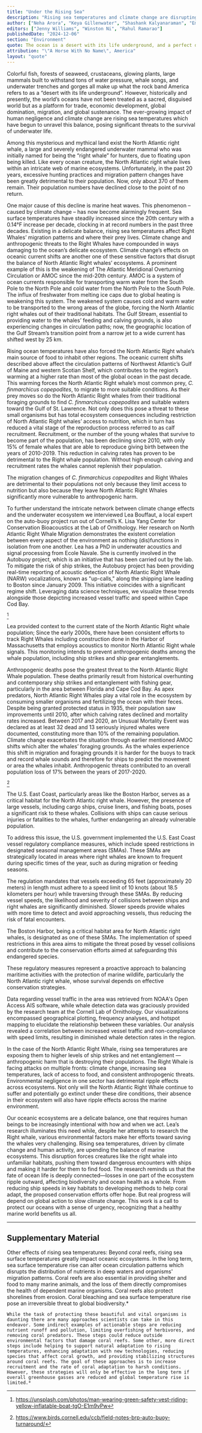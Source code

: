 ```yaml
---
title: "Under the Rising Sea"
description: "Rising sea temperatures and climate change are disrupting marine ecosystems, threatening species like the North Atlantic Right Whale and coral reefs. Urgent conservation efforts, such as reducing ship speeds and supporting coral adaptation, are crucial, but long-term success depends on global action to mitigate climate change."
author: ["Neha Arora", "Keya Gillenwater", "Shashank Kalyanaraman", "Emily Vo", "Stella Zhang", "Kai Wang", "Jenny Williams", "Winston Ni"]
editors: ["Jenny Williams", "Winston Ni", "Rahul Ramarao"]
publishedDate: "2024-12-06"
section: "Environment"
quote: The ocean is a desert with its life underground, and a perfect disguise above
attribution: "\"A Horse With No Name\", America"
layout: "quote"
---
```


Colorful fish, forests of seaweed, crustaceans, glowing plants, large mammals built to withstand tons of water pressure, whale songs, and underwater trenches and gorges all make up what the rock band America refers to as a “desert with its life underground”. However, historically and presently, the world’s oceans have not been treated as a sacred, disguised world but as a platform for trade, economic development, global domination, migration, and global sustenance. The ever-growing impact of human negligence and climate change are rising sea temperatures which have begun to unravel this balance, posing significant threats to the survival of underwater life.

Among this mysterious and mythical land exist the North Atlantic right whale, a large and severely endangered underwater mammal who was initially named for being the “right whale” for hunters, due to floating upon being killed. Like every ocean creature, the North Atlantic right whale lives within an intricate web of marine ecosystems. Unfortunately, in the past 20 years, excessive hunting practices and migration pattern changes have been greatly detrimental to their population. Now, only about 370 of them remain. Their population numbers have declined close to the point of no return.

One major cause of this decline is marine heat waves. This phenomenon – caused by climate change – has now become alarmingly frequent. Sea surface temperatures have steadily increased since the 20th century with a 0.14°F increase per decade, clocking in at record numbers in the past three decades. Existing in a delicate balance, rising sea temperatures affect Right Whales’ migration patterns and where their prey lives. Climate change and anthropogenic threats to the Right Whales have compounded in ways damaging to the ocean’s delicate ecosystem. Climate change’s effects on oceanic current shifts are another one of these sensitive factors that disrupt the balance of North Atlantic Right whales’ ecosystems. A prominent example of this is the weakening of The Atlantic Meridional Overturning Circulation or AMOC since the mid-20th century. AMOC is a system of ocean currents responsible for transporting warm water from the South Pole to the North Pole and cold water from the North Pole to the South Pole. The influx of freshwater from melting ice caps due to global heating is weakening this system. The weakened system causes cold and warm water to be transported to the wrong areas of the globe, forcing the North Atlantic right whales out of their traditional habitats. The Gulf Stream, essential to providing water to the whales’ feeding and calving grounds, is also experiencing changes in circulation paths; now, the geographic location of the Gulf Stream’s transition point from a narrow jet to a wide current has shifted west by 25 km. 

Rising ocean temperatures have also forced the North Atlantic Right whale’s main source of food to inhabit other regions. The oceanic current shifts described above affect the circulation patterns of Northwest Atlantic’s Gulf of Maine and western Scotian Shelf, which contributes to the region’s warming at a higher rate than most of the global ocean in the past decade. This warming forces the North Atlantic Right whale’s most common prey, *C. finmarchicus copepodites*, to migrate to more suitable conditions. As their prey moves so do the North Atlantic Right whales from their traditional foraging grounds to find *C. finmarchicus copepodites* and suitable waters toward the Gulf of St. Lawrence. Not only does this pose a threat to these small organisms but has total ecosystem consequences including restriction of North Atlantic Right whales’ access to nutrition, which in turn has reduced a vital stage of the reproduction process referred to as calf recruitment. Recruitment, or the number of the young whales that survive to become part of the population, has been declining since 2010, with only 15% of female whales that are able to reproduce giving birth between the years of 2010-2019. This reduction in calving rates has proven to be detrimental to the Right whale population. Without high enough calving and recruitment rates the whales cannot replenish their population. 

The migration changes of *C. finmarchicus copepodites* and Right Whales are detrimental to their populations not only because they limit access to nutrition but also because they leave North Atlantic Right Whales significantly more vulnerable to anthropogenic harm.

To further understand the intricate network between climate change effects and the underwater ecosystem we interviewed Lea Bouffaut, a local expert on the auto-buoy project run out of Cornell’s K. Lisa Yang Center for Conservation Bioacoustics at the Lab of Ornithology. Her research on North Atlantic Right Whale Migration demonstrates the existent correlation between every aspect of the environment as nothing (dis)functions in isolation from one another. Lea has a PhD in underwater acoustics and signal processing from Ecole Navale. She is currently involved in the Autobuoy project, which is an initiative that has been carried out by the lab. To mitigate the risk of ship strikes, the Autobuoy project has been providing real-time reporting of acoustic detection of North Atlantic Right Whale (NARW) vocalizations, known as "up-calls," along the shipping lane leading to Boston since January 2009. This initiative coincides with a significant regime shift. Leveraging data science techniques, we visualize these trends alongside those depicting increased vessel traffic and speed within Cape Cod Bay.


<ImageLoader
    imagePath="public/images/better-fisherman.jpg"
    alt="Fisher"
/>
[^1]


Lea provided context to the current state of the North Atlantic Right whale population; Since the early 2000s, there have been consistent efforts to track Right Whales including construction done in the Harbor of Massachusetts that employs acoustics to monitor North Atlantic Right whale signals. This monitoring intends to prevent anthropogenic deaths among the whale population, including ship strikes and ship gear entanglements.

Anthropogenic deaths pose the greatest threat to the North Atlantic Right Whale population. These deaths primarily result from historical overhunting and contemporary ship strikes and entanglement with fishing gear, particularly in the area between Florida and Cape Cod Bay. As apex predators, North Atlantic Right Whales play a vital role in the ecosystem by consuming smaller organisms and fertilizing the ocean with their feces. Despite being granted protected status in 1935, their population saw improvements until 2010, after which calving rates declined and mortality rates increased. Between 2017 and 2020, an Unusual Mortality Event was declared as at least 32 dead and 13 seriously injured whales were documented, constituting more than 10% of the remaining population. Climate change exacerbates the situation through earlier mentioned AMOC shifts which alter the whales’ foraging grounds. As the whales experience this shift in migration and foraging grounds it is harder for the buoys to track and record whale sounds and therefore for ships to predict the movement or area the whales inhabit. Anthropogenic threats contributed to an overall population loss of 17% between the years of 2017-2020. 


<ImageLoader
    imagePath="public/images/better-geo-plot.jpg"
    alt="Geo Plot"
/>
[^2]


The U.S. East Coast, particularly areas like the Boston Harbor, serves as a critical habitat for the North Atlantic right whale. However, the presence of large vessels, including cargo ships, cruise liners, and fishing boats, poses a significant risk to these whales. Collisions with ships can cause serious injuries or fatalities to the whales, further endangering an already vulnerable population. 

To address this issue, the U.S. government implemented the U.S. East Coast vessel regulatory compliance measures, which include speed restrictions in designated seasonal management areas (SMAs). These SMAs are strategically located in areas where right whales are known to frequent during specific times of the year, such as during migration or feeding seasons.

The regulation mandates that vessels exceeding 65 feet (approximately 20 meters) in length must adhere to a speed limit of 10 knots (about 18.5 kilometers per hour) while traversing through these SMAs. By reducing vessel speeds, the likelihood and severity of collisions between ships and right whales are significantly diminished. Slower speeds provide whales with more time to detect and avoid approaching vessels, thus reducing the risk of fatal encounters.

The Boston Harbor, being a critical habitat area for North Atlantic right whales, is designated as one of these SMAs. The implementation of speed restrictions in this area aims to mitigate the threat posed by vessel collisions and contribute to the conservation efforts aimed at safeguarding this endangered species.


<PlotLoader plotId = "stacked-bar-plot-1"/>


These regulatory measures represent a proactive approach to balancing maritime activities with the protection of marine wildlife, particularly the North Atlantic right whale, whose survival depends on effective conservation strategies. 

Data regarding vessel traffic in the area was retrieved from NOAA's Open Access AIS software, while whale detection data was graciously provided by the research team at the Cornell Lab of Ornithology. Our visualizations encompassed geographical plotting, frequency analyses, and hotspot mapping to elucidate the relationship between these variables. Our analysis revealed a correlation between increased vessel traffic and non-compliance with speed limits, resulting in diminished whale detection rates in the region.

In the case of the North Atlantic Right Whale, rising sea temperatures are exposing them to higher levels of ship strikes and net entanglement  — anthropogenic harm that is destroying their populations. The Right Whale is facing attacks on multiple fronts: climate change, increasing sea temperatures, lack of access to food, and consistent anthropogenic threats. Environmental negligence in one sector has detrimental ripple effects across ecosystems. Not only will the North Atlantic Right Whale continue to suffer and potentially go extinct under these dire conditions, their absence in their ecosystem will also have ripple effects across the marine environment. 

Our oceanic ecosystems are a delicate balance, one that requires human beings to be increasingly intentional with how and when we act. Lea’s research illuminates this need while, despite her attempts to research the Right whale, various environmental factors make her efforts toward saving the whales very challenging.  Rising sea temperatures, driven by climate change and human activity, are upending the balance of marine ecosystems. This disruption forces creatures like the right whale into unfamiliar habitats, pushing them toward dangerous encounters with ships and making it harder for them to find food. The research reminds us that the fate of ocean life is deeply connected—losses in one part of the ecosystem ripple outward, affecting biodiversity and ocean health as a whole. From reducing ship speeds in key habitats to developing methods to help coral adapt, the proposed conservation efforts offer hope. But real progress will depend on global action to slow climate change. This work is a call to protect our oceans with a sense of urgency, recognizing that a healthy marine world benefits us all.

---

## Supplementary Material

Other effects of rising sea temperatures:
    Beyond coral reefs, rising sea surface temperatures greatly impact oceanic ecosystems. In the long term, sea surface temperature rise can alter ocean circulation patterns which disrupts the distribution of nutrients in deep waters and organisms' migration patterns. Coral reefs are also essential in providing shelter and food to many marine animals, and the loss of them directly compromises the health of dependent marine organisms. Coral reefs also protect shorelines from erosion. Coral bleaching and sea surface temperature rise pose an irreversible threat to global biodiversity.* 
    
    While the task of protecting these beautiful and vital organisms is daunting there are many approaches scientists can take in this endeavor. Some indirect examples of actionable steps are reducing nutrient runoff and pollution, limiting overfishing of herbivores, and removing coral predators. These steps could reduce outside environmental factors that damage coral reefs. Some other, more direct steps include helping to support natural adaptation to rising temperatures, enhancing adaptation with new technologies, reducing species that affect coral growth, and providing stabilizing structures around coral reefs. The goal of these approaches is to increase recruitment and the rate of coral adaptation to harsh conditions. However, these strategies will only be effective in the long term if overall greenhouse gasses are reduced and global temperature rise is limited.*

[^1]: https://unsplash.com/photos/man-wearing-green-safety-vest-riding-yellow-inflatable-boat-tgO-E1m9vPw
[^2]: https://www.birds.cornell.edu/ccb/field-notes-brp-auto-buoy-turnaround/